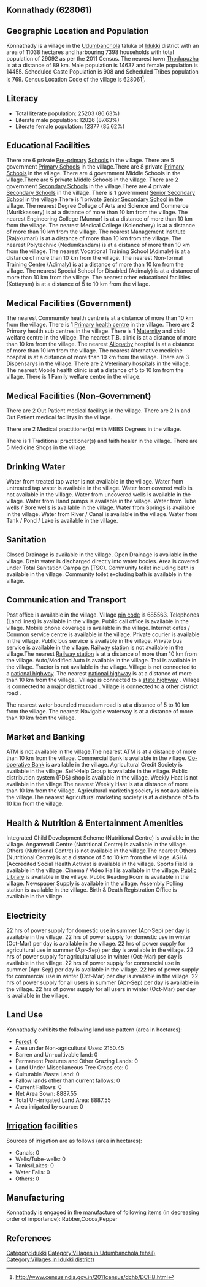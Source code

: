 {{Infobox settlement
| name=Konnathady
| native_name=
| native_name_lang=
| other_name=
| nickname=
| settlement_type=Village
| image_skyline=
| image_alt=
| image_caption=
| pushpin_map=India Kerala
| pushpin_label_position=right
| pushpin_map_alt=
| pushpin_map_caption=Location in Kerala, India
| latd=
| latm=
| lats=
| latNS=
| longd=
| longm=
| longs=
| longEW=
| coordinates_display=inline,title
| subdivision_type=Country
| subdivision_name={{flag|India}}
| subdivision_type1=[[States and territories of India|State]]
| subdivision_name1=Kerala 
| subdivision_type2=[[List of districts of India|District]]
| subdivision_name2=Idukki 
| subdivision_type3=Tahsil
| subdivision_name3=Udumbanchola
| website=
| established_title=<!-- Established -->
| established_date=
| founder=
| named_for=
| government_type=
| governing_body=
| unit_pref=Metric=
| area_footnotes=
| area_rank=
| area_total_km2=110.38
| elevation_footnotes=
| elevation_m=
| population_total=29092
| population_as_of=2011
| population_rank=
| population_density_km2=263
| population_demonym=
| population_footnotes=
| demographics_type1=Languages
| demographics1_title1=Official
| demographics1_info1=[[Malayalam language|Malayalam]]
| timezone1=[[Indian Standard Time|IST]]
| utc_offset1==+5:30
| postal_code_type=[[Postal Index Number|PIN]]
| postal_code=685563
| area_code_type=Telephone code
| area_code=
| registration_plate=
| blank1_name_sec1=Nearest city
| blank1_info_sec1=[[Thodupuzha]]
| blank2_name_sec1=[[Human sex ratio|Sex ratio]]
| blank2_info_sec1=987 [[male|♂]]/[[female|♀]]
| blank3_name_sec1=Literacy
| blank3_info_sec1=86.63%
| blank1_name_sec2=[[2011 Census of India|2011 census]] code
| blank1_info_sec2=628061
| footnotes=
}}

== Konnathady (628061) ==

== Geographic Location and Population ==

Konnathady is a village in the [[Udumbanchola]] taluka of [[Idukki ]] district with an area of 11038 hectares and harbouring 7398 households with total population of 29092 as per the 2011 Census. The nearest town [[Thodupuzha]] is at a distance of 89 km. Male population is 14637 and female population is 14455. Scheduled Caste Population is 908 and Scheduled Tribes population is 769. Census Location Code of the village is 628061<ref>http://www.censusindia.gov.in/2011census/dchb/DCHB.html</ref>.


== Literacy ==  
* Total literate population: 25203 (86.63%)
* Literate male population: 12826 (87.63%)
* Literate female population: 12377 (85.62%)


== Educational Facilities ==  
There are 6 private [[Pre-primary]] [[School]]s in the village.
There are 5 government [[Primary School]]s in the village.There are 8 private [[Primary School]]s in the village.
There are 4 government Middle Schools in the village.There are 5 private Middle Schools in the village.
There are 2 government [[Secondary School]]s in the village.There are 4 private [[Secondary School]]s in the village.
There is 1 government [[Senior Secondary School]] in the village.There is 1 private [[Senior Secondary School]] in the village.
The nearest Degree College of Arts and Science and Commerce (Murikkassery) is at a distance of more than 10 km from the village.
The nearest Engineering College (Munnar) is at a distance of more than 10 km from the village.
The nearest Medical College (Kolenchery) is at a distance of more than 10 km from the village.
The nearest Management Institute (Rajakumari) is at a distance of more than 10 km from the village.
The nearest Polytechnic (Nedumkandam) is at a distance of more than 10 km from the village.
The nearest Vocational Training School (Adimaly) is at a distance of more than 10 km from the village.
The nearest Non-formal Training Centre (Adimaly) is at a distance of more than 10 km from the village.
The nearest Special School for Disabled (Adimaly) is at a distance of more than 10 km from the village.
The nearest other educational facilities (Kottayam) is at a distance of 5 to 10 km from the village.


== Medical Facilities (Government) ==
The nearest Commumity health centre is at a distance of more than 10 km from the village.
There is 1 [[Primary health centre]] in the village.
There are 2 Primary health sub centres in the village.
There is 1 [[Maternity]] and child welfare centre in the village.
The nearest T.B. clinic is at a distance of more than 10 km from the village.
The nearest [[Allopathy]] hospital is at a distance of more than 10 km from the village.
The nearest Alternative medicine hospital is at a distance of more than 10 km from the village.
There are 3 Dispensarys in the village.
There are 2 Veterinary hospitals in the village.
The nearest Mobile health clinic is at a distance of 5 to 10 km from the village.
There is 1 Family welfare centre in the village.


== Medical Facilities (Non-Government) ==
There are 2 Out Patient medical facilitys in the village.
There are 2 In and Out Patient medical facilitys in the village.

There are 2 Medical practitioner(s) with MBBS Degrees in the village.


There is 1 Traditional practitioner(s) and faith healer in the village.
There are 5 Medicine Shops in the village.



== Drinking Water ==
Water from treated tap water is not available in the village.
Water from untreated tap water is available in the village.
Water from covered wells is not available in the village.
Water from uncovered wells is available in the village.
Water from Hand pumps is available in the village.
Water from Tube wells / Bore wells is available in the village.
Water from Springs is available in the village.
Water from River / Canal is available in the village.
Water from Tank / Pond / Lake is available in the village.


== Sanitation ==
Closed Drainage is available in the village.
Open Drainage is available in the village.
Drain water is discharged directly into water bodies.
Area is covered under Total Sanitation Campaign (TSC).
Community toilet including bath is available in the village.
Community toilet excluding bath is available in the village.


== Communication and Transport ==
Post office is available in the village.
Village [[pin code]] is 685563.
Telephones (Land lines) is available in the village.
Public call office is available in the village.
Mobile phone coverage is available in the village.
Internet cafes / Common service centre is available in the village.
Private courier is available in the village.
Public bus service is available in the village.
Private bus service is available in the village.
[[Railway station]] is not available in the village.The nearest [[Railway station]] is at a distance of more than 10 km from the village.
Auto/Modified Auto is available in the village.
Taxi is available in the village.
Tractor is not available in the village.
Village is not connected to a [[national highway]] .The nearest [[national highway]] is at a distance of more than 10 km from the village..
Village is connected to a [[state highway]]  .
Village is connected to a major district road    .
Village is connected to a other district road  .


The nearest water bounded macadam road is at a distance of 5 to 10 km from the village.
The nearest Navigable waterway is at a distance of more than 10 km from the village.



== Market and Banking ==
ATM is not available in the village.The nearest ATM is at a distance of more than 10 km from the village.
Commercial Bank is available in the village.
[[Co-operative Bank]] is available in the village.
Agricultural Credit Society is available in the village.
Self-Help Group is available in the village.
Public distribution system (PDS) shop is available in the village.
Weekly Haat is not available in the village.The nearest Weekly Haat is at a distance of more than 10 km from the village.
Agricultural marketing society is not available in the village.The nearest Agricultural marketing society is at a distance of 5 to 10 km from the village.


== Health & Nutrition & Entertainment Amenities ==
Integrated Child Development Scheme (Nutritional Centre) is available in the village.
Anganwadi Centre (Nutritional Centre) is available in the village.
Others (Nutritional Centre) is not available in the village.The nearest Others (Nutritional Centre) is at a distance of 5 to 10 km from the village.
ASHA (Accredited Social Health Activist is available in the village.
Sports Field is available in the village.
Cinema / Video Hall is available in the village.
[[Public Library]] is available in the village.
Public Reading Room is available in the village.
Newspaper Supply is available in the village.
Assembly Polling station is available in the village.
Birth & Death Registration Office is available in the village.


== Electricity ==
22 hrs of power supply for domestic use in summer (Apr-Sep) per day is available in the village.
22 hrs of power supply for domestic use in winter (Oct-Mar) per day is available in the village.
22 hrs of power supply for agricultural use in summer (Apr-Sep) per day is available in the village.
22 hrs of power supply for agricultural use in winter (Oct-Mar) per day is available in the village.
22 hrs of power supply for commercial use in summer (Apr-Sep) per day is available in the village.
22 hrs of power supply for commercial use in winter (Oct-Mar) per day is available in the village.
22 hrs of power supply for all users in summer (Apr-Sep) per day is available in the village.
22 hrs of power supply for all users in winter (Oct-Mar) per day is available in the village.


== Land Use ==
Konnathady exhibits the following land use pattern (area in hectares):
* [[Forest]]: 0
* Area under Non-agricultural Uses: 2150.45
* Barren and Un-cultivable land: 0
* Permanent Pastures and Other Grazing Lands: 0
* Land Under Miscellaneous Tree Crops etc: 0
* Culturable Waste Land: 0
* Fallow lands other than current fallows: 0
* Current Fallows: 0
* Net Area Sown: 8887.55
* Total Un-irrigated Land Area: 8887.55
* Area irrigated by source: 0


== [[Irrigation]] facilities ==
Sources of irrigation are as follows (area in hectares):
* Canals: 0
* Wells/Tube-wells: 0
* Tanks/Lakes: 0
* Water Falls: 0
* Others: 0


== Manufacturing ==
Konnathady is engaged in the manufacture of following items (in decreasing order of importance): Rubber,Cocoa,Pepper


[[Category:Idukki ]]
[[Category:Villages in Udumbanchola tehsil)]]
[[Category:Villages in Idukki  district)]]


== References ==
{{Reflist}}


